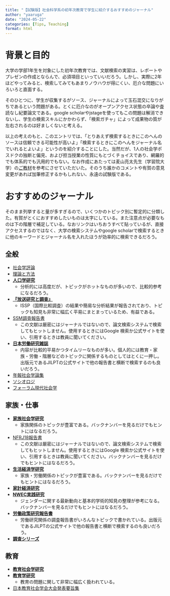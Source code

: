 ```yaml
---
title: "【試験版】社会科学系の初年次教育で学生に紹介するおすすめのジャーナル"
author: "yaaruga"
date: "2024-05-22"
categories: [Tips, Teaching]
format: html
---
```


# 背景と目的

大学の学部1年生を対象にした初年次教育では、文献検索の実習は、レポートやプレゼンの作成とならんで、必須項目といっていいだろう。しかし、実際に2年ほどやってみると、検索してみてもあまりノウハウが得にくい、厄介な問題にいろいろと直面する。

そのひとつに、学生が収集するがソース、ジャーナルによって玉石混交になりがちであるという問題がある。とくに厄介なのがオープンアクセス状態の卒論や査読なし紀要論文である。google scholarやjstageを使ってもこの問題は解消できないし、学生の検索スキルにかかわらず、「検索ガチャ」によって成果物の質が左右されるのは好ましくないと考える。

以上の考えのもと、このエントリでは、「とりあえず検索するときにこのへんのソースは信頼できる可能性が高いよ」「検索するときにこのへんをジャーナル名でいれるとよいよ」というのを紹介することにした。当然だが、1人の社会学ポスドクの独断と偏見、および担当授業の性質にもとづくチョイスであり、網羅的でも体系的でも汎用的でもない。なお作成にあたっては麦山亮太先生（学習院大学）の[ご教材](https://ryotamugiyama.github.io/seminar_sociology_r/plan.html#:~:text=%E3%81%82%E3%82%8B5%E3%80%82-,%E7%A4%BE%E4%BC%9A%E5%AD%A6%E8%A9%95%E8%AB%96,%E6%97%A5%E6%9C%AC%E5%8A%B4%E5%83%8D%E7%A0%94%E7%A9%B6%E9%9B%91%E8%AA%8C,-%E7%90%86%E8%AB%96%E3%81%A8%E6%96%B9%E6%B3%95)を参考にさせていただいた。そのうち誰かのコメントや有賀の意見変更があれば加筆修正するかもしれない、永遠の試験版である。

# おすすめのジャーナル

そのまま列挙すると量が多すぎるので、いくつかのトピック別に暫定的に分類した。有賀がとくにおすすめしたいものは太字にしている。また注意点が必要なものは下の階層で補足している。なおリンクはいちおうすべて貼っているが、直接アクセスするのではなく、大学の検索システムやgoogle scholarで検索するときに他のキーワードとジャーナル名を入れたほうが効率的に検索できるだろう。

## 全般

-   [社会学評論](https://www.jstage.jst.go.jp/browse/jsr/-char/ja)
-   [理論と方法](https://www.jstage.jst.go.jp/browse/ojjams/-char/ja)
-   [**人口学研究**](https://www.jstage.jst.go.jp/browse/jps/-char/ja/)
    -   分析的には高度だが、トピックがホットなものが多いので、比較的参考になるだろう。
-   [**『放送研究と調査』**](https://www.nhk.or.jp/bunken/book/monthly/backnumber.html)
    -   ISSP（国際比較調査）の結果や簡易な分析結果が報告されており、トピックも知見も非常に幅広く平易にまとまっているため、有益である。
-   [SSM調査報告書](https://www.l.u-tokyo.ac.jp/2015SSM-PJ/report.html)
    -   この文献は厳密にはジャーナルではないので、論文検索システムで検索してもヒットしません。使用するときにはGoogle 検索か公式サイトを使い、引用するときは教員に聞いてください。
-   [**日本労働研究雑誌**](https://www.jil.go.jp/institute/zassi/index.html)
    -   内容が比較的平易かつタイムリーなものが多い。個人的には教育・家族・労働・階層などのトピックに関係するものとしてはとくに一押し。出版元であるJILPTの公式サイトで他の報告書と横断で検索するのも良いだろう。
-   [年報社会学論集](https://www.jstage.jst.go.jp/browse/kantoh/-char/ja)
-   [ソシオロジ](https://www.jstage.jst.go.jp/browse/soshioroji/-char/ja)
-   [フォーラム現代社会学](https://www.jstage.jst.go.jp/browse/ksr/-char/ja)

## 家族・仕事

-   [**家族社会学研究**](https://www.jstage.jst.go.jp/browse/jjoffamilysociology/-char/ja)
    -   家族関係のトピックが豊富である。バックナンバーを見るだけでもヒントにはなるだろう。
-   [NFRJ18報告書](https://nfrj.org/nfrj18publishing.htm)
    -   この文献は厳密にはジャーナルではないので、論文検索システムで検索してもヒットしません。使用するときにはGoogle 検索か公式サイトを使い、引用するときは教員に聞いてください。バックナンバーを見るだけでもヒントにはなるだろう。
-   [**生活経済学研究**](https://www.jstage.jst.go.jp/browse/seikatsukeizaigaku/-char/ja)
    -   家族・労働関係のトピックが豊富である。バックナンバーを見るだけでもヒントにはなるだろう。
-   [**家計経済研究**](https://kakeiken.jp/old_kakeiken/jp/journal/jjrhe/index.html)
-   [**NWEC実践研究**](https://www.nwec.go.jp/about/publish/journal.html)
    -   ジェンダーに関する最新動向と基本的学術的知見の整理が参考になる。バックナンバーを見るだけでもヒントにはなるだろう。
-   [**労働政策研究報告書**](https://www.jil.go.jp/institute/reports/index.html)
    -   労働研究関係の調査報告書がいろんなトピックで書かれている。出版元であるJILPTの公式サイトで他の報告書と横断で検索するのも良いだろう。
-   [**調査シリーズ**](https://www.jil.go.jp/institute/research/index.html)

## 教育

-   [**教育社会学研究**](https://www.jstage.jst.go.jp/browse/eds/-char/ja)
-   [**教育学研究**](https://www.jstage.jst.go.jp/browse/kyoiku/-char/ja)
    -   教育の問題に関して非常に幅広く扱われている。
-   [日本教育社会学会大会発表要旨集](https://ci.nii.ac.jp/ncid/AA11714117)
